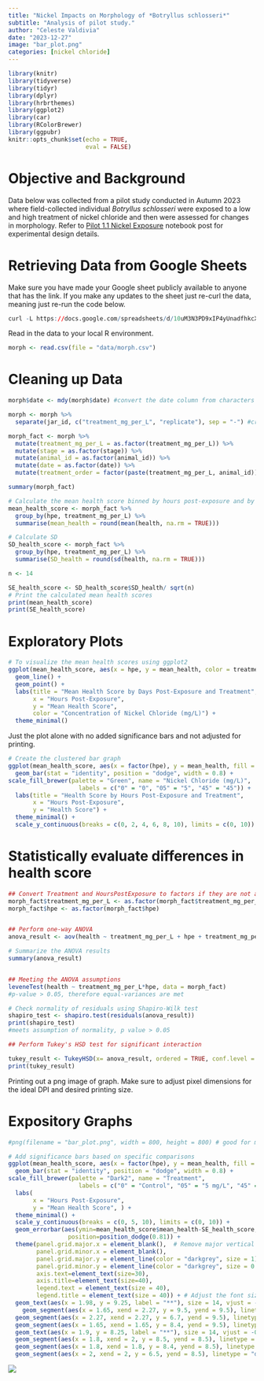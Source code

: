 ```yaml
---
title: "Nickel Impacts on Morphology of *Botryllus schlosseri*"
subtitle: "Analysis of pilot study."
author: "Celeste Valdivia"
date: "2023-12-27"
image: "bar_plot.png"
categories: [nickel chloride]
---
```


```r
library(knitr)
library(tidyverse)
library(tidyr)
library(dplyr)
library(hrbrthemes)
library(ggplot2)
library(car)
library(RColorBrewer)
library(ggpubr)
knitr::opts_chunk$set(echo = TRUE,
                      eval = FALSE)
```

# Objective and Background

Data below was collected from a pilot study conducted in Autumn 2023 where field-collected individual *Botryllus schlosseri* were exposed to a low and high treatment of nickel chloride and then were assessed for changes in morphology. Refer to [Pilot 1.1 Nickel Exposure](https://valeste.github.io/tough-tunicates/posts/nicl2-botryllus-pilot/) notebook post for experimental design details.

# Retrieving Data from Google Sheets


Make sure you have made your Google sheet publicly available to anyone that has the link. If you make any updates to the sheet just re-curl the data, meaning just re-run the code below.

```r
curl -L https://docs.google.com/spreadsheets/d/10uM3N3PD9xIP4yUnadfhkcXa8TPMRMD-adOIKbmkYzY/export?exportFormat=csv | tee ~/Documents/GitHub/Git/bestblogever/posts/morph-nicl2-botryllus-AU23/data/morph.csv
```
Read in the data to your local R environment.

```r
morph <- read.csv(file = "data/morph.csv")  
```

# Cleaning up Data

```r
morph$date <- mdy(morph$date) #convert the date column from characters to true date

morph <- morph %>%
  separate(jar_id, c("treatment_mg_per_L", "replicate"), sep = "-") #create two new columns, treatment and replicate from jar id 

morph_fact <- morph %>%
  mutate(treatment_mg_per_L = as.factor(treatment_mg_per_L)) %>%
  mutate(stage = as.factor(stage)) %>%
  mutate(animal_id = as.factor(animal_id)) %>%
  mutate(date = as.factor(date)) %>%
  mutate(treatment_order = factor(paste(treatment_mg_per_L, animal_id))) # Create a new variable for ordering by treatment
```

```r
summary(morph_fact)
```

```r
# Calculate the mean health score binned by hours post-exposure and by treatment
mean_health_score <- morph_fact %>%
  group_by(hpe, treatment_mg_per_L) %>%
  summarise(mean_health = round(mean(health, na.rm = TRUE)))

# Calculate SD
SD_health_score <- morph_fact %>%
  group_by(hpe, treatment_mg_per_L) %>%
  summarise(SD_health = round(sd(health, na.rm = TRUE)))

n <- 14

SE_health_score <- SD_health_score$SD_health/ sqrt(n)
# Print the calculated mean health scores
print(mean_health_score)
print(SE_health_score)
```

# Exploratory Plots

```r
# To visualize the mean health scores using ggplot2
ggplot(mean_health_score, aes(x = hpe, y = mean_health, color = treatment_mg_per_L)) +
  geom_line() +
  geom_point() +
  labs(title = "Mean Health Score by Days Post-Exposure and Treatment",
       x = "Hours Post-Exposure",
       y = "Mean Health Score",
       color = "Concentration of Nickel Chloride (mg/L)") +
  theme_minimal()
```

Just the plot alone with no added significance bars and not adjusted for printing.

```r
# Create the clustered bar graph
ggplot(mean_health_score, aes(x = factor(hpe), y = mean_health, fill = as.factor(treatment_mg_per_L))) +
  geom_bar(stat = "identity", position = "dodge", width = 0.8) +
scale_fill_brewer(palette = "Green", name = "Nickel Chloride (mg/L)", 
                    labels = c("0" = "0", "05" = "5", "45" = "45")) +
  labs(title = "Health Score by Hours Post-Exposure and Treatment",
       x = "Hours Post-Exposure",
       y = "Health Score") +
  theme_minimal() +
  scale_y_continuous(breaks = c(0, 2, 4, 6, 8, 10), limits = c(0, 10))

```

# Statistically evaluate differences in health score

```r
## Convert Treatment and HoursPostExposure to factors if they are not already factors
morph_fact$treatment_mg_per_L <- as.factor(morph_fact$treatment_mg_per_L)
morph_fact$hpe <- as.factor(morph_fact$hpe)


## Perform one-way ANOVA
anova_result <- aov(health ~ treatment_mg_per_L + hpe + treatment_mg_per_L:hpe , data = morph_fact)

# Summarize the ANOVA results
summary(anova_result)


## Meeting the ANOVA assumptions
leveneTest(health ~ treatment_mg_per_L*hpe, data = morph_fact)
#p-value > 0.05, therefore equal-variances are met

# Check normality of residuals using Shapiro-Wilk test
shapiro_test <- shapiro.test(residuals(anova_result))
print(shapiro_test)
#meets assumption of normality, p value > 0.05

## Perform Tukey's HSD test for significant interaction

tukey_result <- TukeyHSD(x= anova_result, ordered = TRUE, conf.level = 0.95)
print(tukey_result)
```

Printing out a png image of graph. Make sure to adjust pixel dimensions for the ideal DPI and desired printing size.

# Expository Graphs 

```r
#png(filename = "bar_plot.png", width = 800, height = 800) # good for making a 3x3 in image for printing ~150 dpi

# Add significance bars based on specific comparisons
ggplot(mean_health_score, aes(x = factor(hpe), y = mean_health, fill = as.factor(treatment_mg_per_L))) +
  geom_bar(stat = "identity", position = "dodge", width = 0.8) +
scale_fill_brewer(palette = "Dark2", name = "Treatment", 
                    labels = c("0" = "Control", "05" = "5 mg/L", "45" = "45 mg/L")) +
  labs(
       x = "Hours Post-Exposure",
       y = "Mean Health Score", ) +
  theme_minimal() +
  scale_y_continuous(breaks = c(0, 5, 10), limits = c(0, 10)) +
  geom_errorbar(aes(ymin=mean_health_score$mean_health-SE_health_score, ymax=mean_health_score$mean_health+SE_health_score), width=.2,
                 position=position_dodge(0.81)) +
  theme(panel.grid.major.x = element_blank(),  # Remove major vertical gridlines
        panel.grid.minor.x = element_blank(),
        panel.grid.major.y = element_line(color = "darkgrey", size = 1),
        panel.grid.minor.y = element_line(color = "darkgrey", size = 0.5), 
        axis.text=element_text(size=30),
        axis.title=element_text(size=40),
        legend.text = element_text(size = 40),
        legend.title = element_text(size = 40)) + # Adjust the font size of the legend text 
  geom_text(aes(x = 1.98, y = 9.25, label = "**"), size = 14, vjust = -0.5) +  # Asterisk for significant difference at 24 hours for Control vs. 45 mg/L
    geom_segment(aes(x = 1.65, xend = 2.27, y = 9.5, yend = 9.5), linetype = "dashed", size = 1 ) +  # Line below the asterisk for Control vs. 45 mg/L
  geom_segment(aes(x = 2.27, xend = 2.27, y = 6.7, yend = 9.5), linetype = "dashed", size = 1 ) +
  geom_segment(aes(x = 1.65, xend = 1.65, y = 8.4, yend = 9.5), linetype = "dashed", size = 1 ) +
  geom_text(aes(x = 1.9, y = 8.25, label = "**"), size = 14, vjust = -0.5) +   #asterisk for significant difference at 24 hours for control vs 5 mg/L 
  geom_segment(aes(x = 1.8, xend = 2, y = 8.5, yend = 8.5), linetype = "dashed", size = 1 ) +
  geom_segment(aes(x = 1.8, xend = 1.8, y = 8.4, yend = 8.5), linetype = "dashed", size = 1 ) +
  geom_segment(aes(x = 2, xend = 2, y = 6.5, yend = 8.5), linetype = "dashed", size = 1 )
```

![](bar_plot.png)